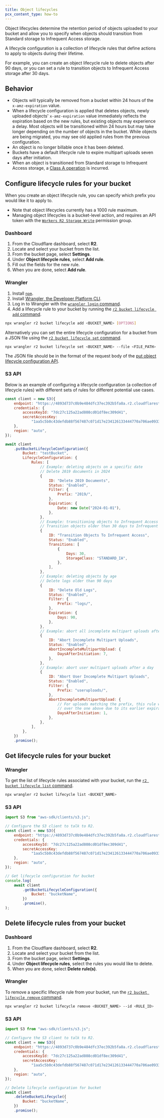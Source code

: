 ```yaml
---
title: Object lifecycles
pcx_content_type: how-to
---
```


Object lifecycles determine the retention period of objects uploaded to your bucket and allow you to specify when objects should transition from Standard storage to Infrequent Access storage.

A lifecycle configuration is a collection of lifecycle rules that define actions to apply to objects during their lifetime.

For example, you can create an object lifecycle rule to delete objects after 90 days, or you can set a rule to transition objects to Infrequent Access storage after 30 days.

## Behavior

- Objects will typically be removed from a bucket within 24 hours of the `x-amz-expiration` value.
- When a lifecycle configuration is applied that deletes objects, newly uploaded objects' `x-amz-expiration` value immediately reflects the expiration based on the new rules, but existing objects may experience a delay. Most objects will be transitioned within 24 hours but may take longer depending on the number of objects in the bucket. While objects are being migrated, you may see old applied rules from the previous configuration.
- An object is no longer billable once it has been deleted.
- Buckets have a default lifecycle rule to expire multipart uploads seven days after initiation.
- When an object is transitioned from Standard storage to Infrequent Access storage, a [Class A operation](/r2/pricing/#class-a-operations) is incurred.

## Configure lifecycle rules for your bucket

When you create an object lifecycle rule, you can specify which prefix you would like it to apply to.

- Note that object lifecycles currently has a 1000 rule maximum.
- Managing object lifecycles is a bucket-level action, and requires an API token with the [`Workers R2 Storage Write`](/r2/api/s3/tokens/#permission-groups) permission group.

### Dashboard

1. From the Cloudflare dashboard, select **R2**.
2. Locate and select your bucket from the list.
3. From the bucket page, select **Settings**.
4. Under **Object lifecycle rules**, select **Add rule**.
5. Fill out the fields for the new rule.
6. When you are done, select **Add rule**.

### Wrangler

1. Install [`npm`](https://docs.npmjs.com/getting-started).
2. Install [Wrangler, the Developer Platform CLI](/workers/wrangler/install-and-update/).
3. Log in to Wrangler with the [`wrangler login` command](/workers/wrangler/commands/#login).
4. Add a lifecycle rule to your bucket by running the [`r2 bucket lifecycle add` command](/workers/wrangler/commands/#lifecycle-add).

```sh
npx wrangler r2 bucket lifecycle add <BUCKET_NAME> [OPTIONS]
```

Alternatively you can set the entire lifecycle configuration for a bucket from a JSON file using the [`r2 bucket lifecycle set` command](/workers/wrangler/commands/#lifecycle-set).

```sh
npx wrangler r2 bucket lifecycle set <BUCKET_NAME> --file <FILE_PATH>
```

The JSON file should be in the format of the request body of the [put object lifecycle configuration API](/api/operations/r2-put-bucket-lifecycle-configuration).

### S3 API

Below is an example of configuring a lifecycle configuration (a collection of lifecycle rules) with different sets of rules for different potential use cases.

```js title="Configure the S3 client to interact with R2"
const client = new S3({
	endpoint: "https://4893d737c0b9e484dfc37ec392b5fa8a.r2.cloudflarestorage.com",
	credentials: {
		accessKeyId: "7dc27c125a22ad808cd01df8ec309d41",
		secretAccessKey:
			"1aa5c5b0c43defdb88f567487c071d17e234126133444770a706ae09336c57a4",
	},
	region: "auto",
});
```

```javascript title="Set the lifecycle configuration for a bucket"
await client
	.putBucketLifecycleConfiguration({
		Bucket: "testBucket",
		LifecycleConfiguration: {
			Rules: [
				// Example: deleting objects on a specific date
				// Delete 2019 documents in 2024
				{
					ID: "Delete 2019 Documents",
					Status: "Enabled",
					Filter: {
						Prefix: "2019/",
					},
					Expiration: {
						Date: new Date("2024-01-01"),
					},
				},
				// Example: transitioning objects to Infrequent Access storage by age
				// Transition objects older than 30 days to Infrequent Access storage
				{
					ID: "Transition Objects To Infrequent Access",
					Status: "Enabled",
					Transitions: [
						{
							Days: 30,
							StorageClass: "STANDARD_IA",
						},
					],
				},
				// Example: deleting objects by age
				// Delete logs older than 90 days
				{
					ID: "Delete Old Logs",
					Status: "Enabled",
					Filter: {
						Prefix: "logs/",
					},
					Expiration: {
						Days: 90,
					},
				},
				// Example: abort all incomplete multipart uploads after a week
				{
					ID: "Abort Incomplete Multipart Uploads",
					Status: "Enabled",
					AbortIncompleteMultipartUpload: {
						DaysAfterInitiation: 7,
					},
				},
				// Example: abort user multipart uploads after a day
				{
					ID: "Abort User Incomplete Multipart Uploads",
					Status: "Enabled",
					Filter: {
						Prefix: "useruploads/",
					},
					AbortIncompleteMultipartUpload: {
						// For uploads matching the prefix, this rule will take precedence
						// over the one above due to its earlier expiration.
						DaysAfterInitiation: 1,
					},
				},
			],
		},
	})
	.promise();
```

## Get lifecycle rules for your bucket

### Wrangler

To get the list of lifecycle rules associated with your bucket, run the [`r2 bucket lifecycle list` command](/workers/wrangler/commands/#lifecycle-list).

```sh
npx wrangler r2 bucket lifecycle list <BUCKET_NAME>
```

### S3 API

```js
import S3 from "aws-sdk/clients/s3.js";

// Configure the S3 client to talk to R2.
const client = new S3({
	endpoint: "https://4893d737c0b9e484dfc37ec392b5fa8a.r2.cloudflarestorage.com",
	credentials: {
		accessKeyId: "7dc27c125a22ad808cd01df8ec309d41",
		secretAccessKey:
			"1aa5c5b0c43defdb88f567487c071d17e234126133444770a706ae09336c57a4",
	},
	region: "auto",
});

// Get lifecycle configuration for bucket
console.log(
	await client
		.getBucketLifecycleConfiguration({
			Bucket: "bucketName",
		})
		.promise(),
);
```

## Delete lifecycle rules from your bucket

### Dashboard

1. From the Cloudflare dashboard, select **R2**.
2. Locate and select your bucket from the list.
3. From the bucket page, select **Settings**.
4. Under **Object lifecycle rules**, select the rules you would like to delete.
5. When you are done, select **Delete rule(s)**.

### Wrangler

To remove a specific lifecycle rule from your bucket, run the [`r2 bucket lifecycle remove` command](/workers/wrangler/commands/#lifecycle-remove).

```sh
npx wrangler r2 bucket lifecycle remove <BUCKET_NAME> --id <RULE_ID>
```

### S3 API

```js
import S3 from "aws-sdk/clients/s3.js";

// Configure the S3 client to talk to R2.
const client = new S3({
	endpoint: "https://4893d737c0b9e484dfc37ec392b5fa8a.r2.cloudflarestorage.com",
	credentials: {
		accessKeyId: "7dc27c125a22ad808cd01df8ec309d41",
		secretAccessKey:
			"1aa5c5b0c43defdb88f567487c071d17e234126133444770a706ae09336c57a4",
	},
	region: "auto",
});

// Delete lifecycle configuration for bucket
await client
	.deleteBucketLifecycle({
		Bucket: "bucketName",
	})
	.promise();
```
